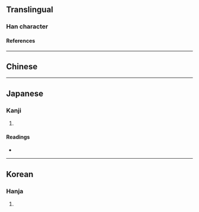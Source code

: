 {{also|崑}}
{{character info}}
==Translingual==

===Han character===
{{Han char|rn=46|rad=山|as=08|sn=11|four=|canj=UAPP,XUAPP|ids=⿰山昆}}

====References====
{{Han ref|kx=0313.220|dkj=08172|dj=0614.180|hdz=10779.080|uh=5D10}}

----

==Chinese==
{{zh-see|崑}}

----

==Japanese==

===Kanji===
{{ja-kanji|grade=|rs=山08}}

# {{rfdef|ja|sort=山08}}

====Readings====
* {{ja-readings|on=[[こん]] (kon)|kun=}}

----

==Korean==

===Hanja===
{{ko-hanja|hangeul=곤|rv=gon|mr=kon}}

# {{rfdef|ko|sort=山08}}